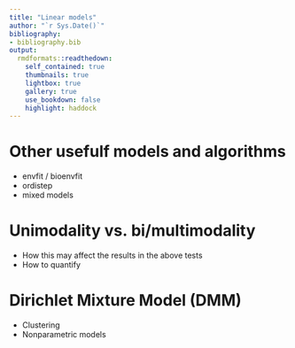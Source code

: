 ```yaml
---
title: "Linear models"
author: "`r Sys.Date()`"
bibliography: 
- bibliography.bib
output:
  rmdformats::readthedown:
    self_contained: true
    thumbnails: true
    lightbox: true
    gallery: true
    use_bookdown: false
    highlight: haddock
---
```

<!--
  %\VignetteEngine{knitr::rmarkdown}
  %\VignetteIndexEntry{microbiome tutorial - atlas}
  %\usepackage[utf8]{inputenc}
-->



# Other usefulf models and algorithms

- envfit / bioenvfit
- ordistep
- mixed models
    

# Unimodality vs. bi/multimodality

- How this may affect the results in the above tests
- How to quantify


# Dirichlet Mixture Model (DMM) 

- Clustering
- Nonparametric models


